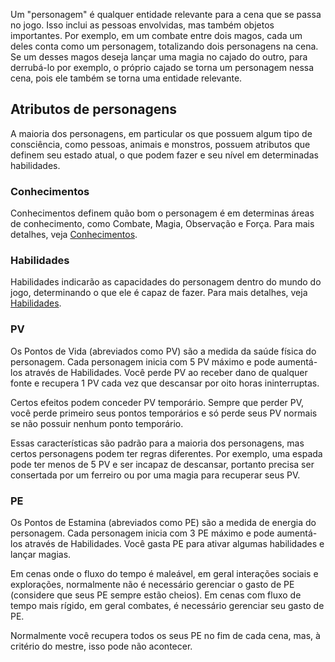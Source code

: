 Um "personagem" é qualquer entidade relevante para a cena que se passa no jogo. Isso inclui as pessoas envolvidas, mas também objetos importantes. Por exemplo, em um combate entre dois magos, cada um deles conta como um personagem, totalizando dois personagens na cena. Se um desses magos deseja lançar uma magia no cajado do outro, para derrubá-lo por exemplo, o próprio cajado se torna um personagem nessa cena, pois ele também se torna uma entidade relevante.

## Atributos de personagens
A maioria dos personagens, em particular os que possuem algum tipo de consciência, como pessoas, animais e monstros, possuem atributos que definem seu estado atual, o que podem fazer e seu nível em determinadas habilidades.

### Conhecimentos
Conhecimentos definem quão bom o personagem é em determinas áreas de conhecimento, como Combate, Magia, Observação e Força. Para mais detalhes, veja [Conhecimentos](./personagens/conhecimentos).

### Habilidades
Habilidades indicarão as capacidades do personagem dentro do mundo do jogo, determinando o que ele é capaz de fazer. Para mais detalhes, veja [Habilidades](./personagens/habilidades).

### PV
Os Pontos de Vida (abreviados como PV) são a medida da saúde física do personagem. Cada personagem inicia com 5 PV máximo e pode aumentá-los através de Habilidades. Você perde PV ao receber dano de qualquer fonte e recupera 1 PV cada vez que descansar por oito horas ininterruptas.

Certos efeitos podem conceder PV temporário. Sempre que perder PV, você perde primeiro seus pontos temporários e só perde seus PV normais se não possuir nenhum ponto temporário.

Essas características são padrão para a maioria dos personagens, mas certos personagens podem ter regras diferentes. Por exemplo, uma espada pode ter menos de 5 PV e ser incapaz de descansar, portanto precisa ser consertada por um ferreiro ou por uma magia para recuperar seus PV.

### PE
Os Pontos de Estamina (abreviados como PE) são a medida de energia do personagem. Cada personagem inicia com 3 PE máximo e pode aumentá-los através de Habilidades. Você gasta PE para ativar algumas habilidades e lançar magias.

Em cenas onde o fluxo do tempo é maleável, em geral interações sociais e explorações, normalmente não é necessário gerenciar o gasto de PE (considere que seus PE sempre estão cheios). Em cenas com fluxo de tempo mais rígido, em geral combates, é necessário gerenciar seu gasto de PE.

Normalmente você recupera todos os seus PE no fim de cada cena, mas, à critério do mestre, isso pode não acontecer.
